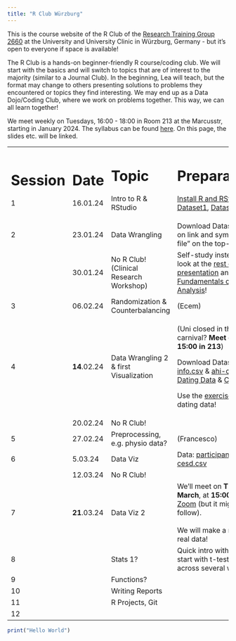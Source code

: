 ```yaml
---
title: "R Club Würzburg"
---
```


This is the course website of the R Club of the [Research Training Group 2660](https://www.uni-wuerzburg.de/grk2660/news/) at the University and University Clinic in Würzburg, Germany - but it's open to everyone if space is available!

The R Club is a hands-on beginner-friendly R course/coding club. We will start with the basics and will switch to topics that are of interest to the majority (similar to a Journal Club). In the beginning, Lea will teach, but the format may change to others presenting solutions to problems they encountered or topics they find interesting. We may end up as a Data Dojo/Coding Club, where we work on problems together. This way, we can all learn together!

We meet weekly on Tuesdays, 16:00 - 18:00 in Room 213 at the Marcusstr, starting in January 2024. The syllabus can be found [here](https://docs.google.com/document/d/1ZJPsgPMPv_2EYwyGL7kv9Mb846iilznj3cuKNvwuINc/edit#heading=h.9xs7fuefba6l). On this page, the slides etc. will be linked.

+-----------+--------------+-----------------------------------------+-----------------------------------------------------------------------------------------------------------------------------------------------------------------------------------------------------------------------------------------------------------------------------------------------------------------------------------------------------------------------------------------------------+
| # Session | # Date       | # Topic                                 | # Preparation/Notes                                                                                                                                                                                                                                                                                                                                                                                 |
|           |              |                                         |                                                                                                                                                                                                                                                                                                                                                                                                     |
| 1         | 16.01.24     | Intro to R & RStudio                    | [Install R and RStudio](https://rstudio-education.github.io/hopr/starting.html), download [Dataset1](https://github.com/Hillea/rclubwue/blob/main/Slides/Data/ahi-cesd.csv), [Dataset2](https://github.com/Hillea/rclubwue/blob/main/Slides/Data/participant-info.csv)                                                                                                                              |
+-----------+--------------+-----------------------------------------+-----------------------------------------------------------------------------------------------------------------------------------------------------------------------------------------------------------------------------------------------------------------------------------------------------------------------------------------------------------------------------------------------------+
| 2         | 23.01.24     | Data Wrangling                          | Download Datasets [1](https://github.com/Hillea/rclubwue/blob/main/Slides/Data/responses.csv), [2](https://github.com/Hillea/rclubwue/blob/main/Slides/Data/qformats.csv), [3](https://github.com/Hillea/rclubwue/blob/main/Slides/Data/scoring.csv), & [4](https://github.com/Hillea/rclubwue/blob/main/Slides/Data/pinfo.csv) (click on link and symbol for "download raw file" on the top-right) |
+-----------+--------------+-----------------------------------------+-----------------------------------------------------------------------------------------------------------------------------------------------------------------------------------------------------------------------------------------------------------------------------------------------------------------------------------------------------------------------------------------------------+
|           | 30.01.24     | No R Club! (Clinical Research Workshop) | Self-study instead: Please have a look at the [rest of the data wrangling presentation](https://hillea.github.io/rclubwue/Slides/W2b_DataWranglingR.html#/data-wrangling-3) and/or [chapter 6 of Fundamentals of Quantitative Analysis](https://psyteachr.github.io/quant-fun-v2/data-wrangling-3.html)!                                                                                            |
+-----------+--------------+-----------------------------------------+-----------------------------------------------------------------------------------------------------------------------------------------------------------------------------------------------------------------------------------------------------------------------------------------------------------------------------------------------------------------------------------------------------+
| 3         | 06.02.24     | Randomization & Counterbalancing        | (Ecem)                                                                                                                                                                                                                                                                                                                                                                                              |
+-----------+--------------+-----------------------------------------+-----------------------------------------------------------------------------------------------------------------------------------------------------------------------------------------------------------------------------------------------------------------------------------------------------------------------------------------------------------------------------------------------------+
| 4         | **14**.02.24 | Data Wrangling 2 & first Visualization  | (Uni closed in the afternoon - carnival? **Meet on Wednesday, 14th, 15:00 in 213**)                                                                                                                                                                                                                                                                                                                 |
|           |              |                                         |                                                                                                                                                                                                                                                                                                                                                                                                     |
|           |              |                                         | Download Datasets: [participant-info.csv](https://psyteachr.github.io/quant-fun-v2/participant-info.csv) & [ahi-cesd.csv](https://psyteachr.github.io/quant-fun-v2/ahi-cesd.csv) / [Speed Dating Data](https://github.com/Hillea/rclubwue/blob/main/Slides/Data/Speed%20Dating%20Data.csv) & [Codebook](https://github.com/Hillea/rclubwue/blob/main/Slides/Data/Speed%20Dating%20Data%20Key.doc)\  |
|           |              |                                         |                                                                                                                                                                                                                                                                                                                                                                                                     |
|           |              |                                         | Use the [exercise.Rmd](https://github.com/Hillea/rclubwue/blob/main/Slides/W4_exercises.Rmd) and the speed dating data!                                                                                                                                                                                                                                                                             |
+-----------+--------------+-----------------------------------------+-----------------------------------------------------------------------------------------------------------------------------------------------------------------------------------------------------------------------------------------------------------------------------------------------------------------------------------------------------------------------------------------------------+
|           | 20.02.24     | No R Club!                              |                                                                                                                                                                                                                                                                                                                                                                                                     |
+-----------+--------------+-----------------------------------------+-----------------------------------------------------------------------------------------------------------------------------------------------------------------------------------------------------------------------------------------------------------------------------------------------------------------------------------------------------------------------------------------------------+
| 5         | 27.02.24     | Preprocessing, e.g. physio data?        | (Francesco)                                                                                                                                                                                                                                                                                                                                                                                         |
+-----------+--------------+-----------------------------------------+-----------------------------------------------------------------------------------------------------------------------------------------------------------------------------------------------------------------------------------------------------------------------------------------------------------------------------------------------------------------------------------------------------+
| 6         | 5.03.24      | Data Viz                                | Data: [participant-info.csv](https://psyteachr.github.io/quant-fun-v2/participant-info.csv) & [ahi-cesd.csv](https://psyteachr.github.io/quant-fun-v2/ahi-cesd.csv)                                                                                                                                                                                                                                 |
+-----------+--------------+-----------------------------------------+-----------------------------------------------------------------------------------------------------------------------------------------------------------------------------------------------------------------------------------------------------------------------------------------------------------------------------------------------------------------------------------------------------+
|           | 12.03.24     | No R Club!                              |                                                                                                                                                                                                                                                                                                                                                                                                     |
+-----------+--------------+-----------------------------------------+-----------------------------------------------------------------------------------------------------------------------------------------------------------------------------------------------------------------------------------------------------------------------------------------------------------------------------------------------------------------------------------------------------+
| 7         | **21**.03.24 | Data Viz 2                              | We'll meet on **Thursday, 21st of March**, at **15:00**. You may join via [Zoom](https://uni-wuerzburg.zoom-x.de/j/67346239699?pwd=TTlBZkVRRWliRHFPME11eTlkVEZNZz09) (but it might be more difficult to follow).\                                                                                                                                                                                   |
|           |              |                                         | \                                                                                                                                                                                                                                                                                                                                                                                                   |
|           |              |                                         | We will make a nice plot with Ulkar's real data!                                                                                                                                                                                                                                                                                                                                                    |
+-----------+--------------+-----------------------------------------+-----------------------------------------------------------------------------------------------------------------------------------------------------------------------------------------------------------------------------------------------------------------------------------------------------------------------------------------------------------------------------------------------------+
| 8         |              | Stats 1?                                | Quick intro with a focus on ANOVA, or start with t-tests and do it in-depths across several weeks?                                                                                                                                                                                                                                                                                                  |
+-----------+--------------+-----------------------------------------+-----------------------------------------------------------------------------------------------------------------------------------------------------------------------------------------------------------------------------------------------------------------------------------------------------------------------------------------------------------------------------------------------------+
| 9         |              | Functions?                              |                                                                                                                                                                                                                                                                                                                                                                                                     |
+-----------+--------------+-----------------------------------------+-----------------------------------------------------------------------------------------------------------------------------------------------------------------------------------------------------------------------------------------------------------------------------------------------------------------------------------------------------------------------------------------------------+
| 10        |              | Writing Reports                         |                                                                                                                                                                                                                                                                                                                                                                                                     |
+-----------+--------------+-----------------------------------------+-----------------------------------------------------------------------------------------------------------------------------------------------------------------------------------------------------------------------------------------------------------------------------------------------------------------------------------------------------------------------------------------------------+
| 11        |              | R Projects, Git                         |                                                                                                                                                                                                                                                                                                                                                                                                     |
+-----------+--------------+-----------------------------------------+-----------------------------------------------------------------------------------------------------------------------------------------------------------------------------------------------------------------------------------------------------------------------------------------------------------------------------------------------------------------------------------------------------+
| 12        |              |                                         |                                                                                                                                                                                                                                                                                                                                                                                                     |
+-----------+--------------+-----------------------------------------+-----------------------------------------------------------------------------------------------------------------------------------------------------------------------------------------------------------------------------------------------------------------------------------------------------------------------------------------------------------------------------------------------------+

```r
print("Hello World")
```
